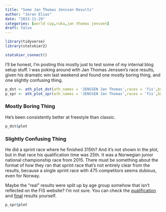 ```yaml
---
title: "Some Jan Thomas Jenssen Results"
author: "Joran Elias"
date: "2023-11-29"
categories: [world cup,ruka,jan thomas jenssen]
draft: false
---
```


```r
library(tidyverse)
library(statskier2)

statskier_connect()
```

I'll be honest, I'm posting this mostly just to test some of my internal blog
setup stuff. I was poking around with Jan Thomas Jenssen's race results, given his
dramatic win last weekend and found one mostly boring thing, and one slightly
confusing thing.

```r
p_dst <- ath_plot_dst(ath_names = 'JENSSEN Jan Thomas',races = 'fis',by_tech = TRUE)
p_spr <- ath_plot_spr(ath_names = 'JENSSEN Jan Thomas',races = 'fis',by_tech = TRUE)
```

### Mostly Boring Thing
He's been consistently better at freestyle than classic.

```r
p_dst$plot
```

### Slightly Confusing Thing
He did a sprint race where he finished 315th? And it's not shown in the plot,
but in that race his qualification time was 25th. It was a Norwegian junior
national championship race from 2015. There must be something about the format
of how they ran that sprint race that's not entirely clear from the results, 
because a single sprint race with 475 competitors seems dubious, even for Norway.

Maybe the "real" results were split up by age group somehow that isn't reflected
on the FIS website? I'm not sure. You can check the [qualification](https://www.fis-ski.com/DB/general/results.html?sectorcode=CC&raceid=25312) and
[final](https://www.fis-ski.com/DB/general/results.html?sectorcode=CC&raceid=25313) results yourself.

```r
p_spr$plot
```